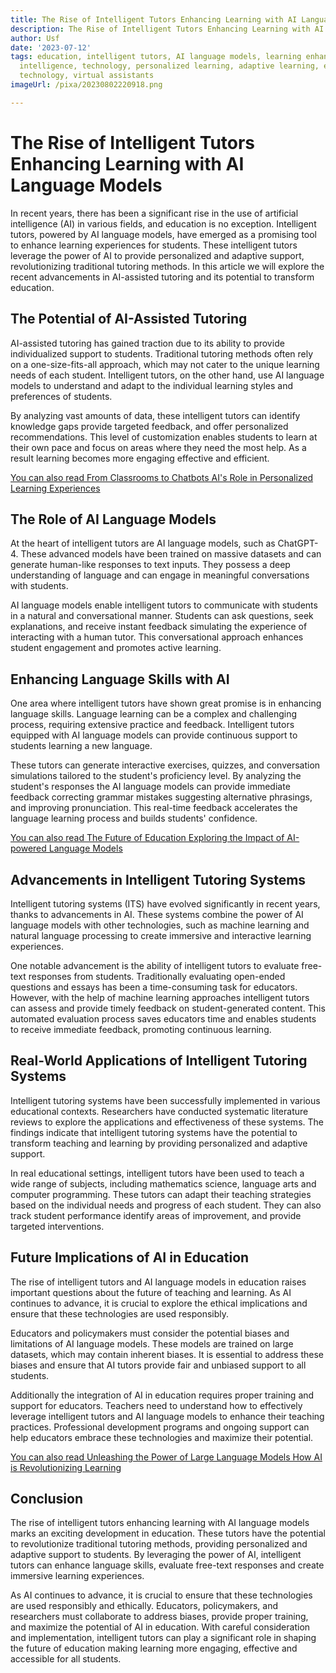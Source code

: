 ```yaml
---
title: The Rise of Intelligent Tutors Enhancing Learning with AI Language Models
description: The Rise of Intelligent Tutors Enhancing Learning with AI Language Models
author: Usf
date: '2023-07-12'
tags: education, intelligent tutors, AI language models, learning enhancement, artificial
  intelligence, technology, personalized learning, adaptive learning, educational
  technology, virtual assistants
imageUrl: /pixa/20230802220918.png

---
```

# The Rise of Intelligent Tutors Enhancing Learning with AI  Language Models

In  recent years, there has been a significant rise in the use of artificial intelligence (AI) in various fields, and education is  no exception. Intelligent tutors,  powered by AI language models, have emerged as a promising  tool  to enhance learning experiences for students. These intelligent tutors leverage the power  of AI to provide personalized and adaptive support, revolutionizing traditional tutoring  methods. In this  article we will  explore the recent advancements in AI-assisted tutoring and  its potential to transform education.

## The Potential of  AI-Assisted  Tutoring

AI-assisted tutoring has  gained traction due to its ability to provide individualized support to  students. Traditional tutoring methods often rely  on a one-size-fits-all approach, which may not cater to the unique  learning needs of each  student. Intelligent tutors,  on the other hand,  use  AI language models to understand and adapt to  the individual learning styles and preferences of students.

By analyzing vast amounts of data, these intelligent  tutors can  identify  knowledge  gaps provide  targeted  feedback, and  offer personalized recommendations. This level of customization enables students to learn at their own pace and focus on areas where they need the most help. As a result learning  becomes more  engaging effective and efficient.

[You can also read From Classrooms to Chatbots AI's Role in Personalized Learning Experiences](From%20Classrooms%20to%20Chatbots%20AI%27s%20Role%20in%20Personalized%20Learning%20Experiences)


## The Role of AI Language Models

At  the heart of intelligent  tutors  are AI language models, such as ChatGPT-4. These advanced models have been trained on massive datasets and can generate human-like responses to text inputs. They possess a deep understanding of language and can engage in meaningful conversations with students.

AI language models enable intelligent  tutors  to communicate with students in a natural and conversational manner. Students can ask questions, seek explanations, and receive  instant feedback simulating the experience of interacting  with a human tutor. This conversational  approach enhances student engagement and promotes active  learning.

## Enhancing Language Skills with AI

One area  where intelligent tutors have shown great promise  is in enhancing language skills. Language learning can be  a complex and challenging process, requiring extensive  practice and feedback. Intelligent tutors equipped with AI language models can provide continuous support to students learning a new language.

These tutors can generate interactive exercises, quizzes, and conversation simulations tailored to the student's proficiency level.  By analyzing the  student's responses  the AI language models can provide immediate feedback correcting grammar mistakes suggesting alternative phrasings, and improving pronunciation. This real-time feedback accelerates the language learning  process and builds students' confidence.

[You can also read The Future of Education  Exploring the Impact of AI-powered Language Models](The%20Future%20of%20Education%20Exploring%20the%20Impact%20of%20AI-powered%20Language%20Models)


## Advancements in Intelligent  Tutoring Systems

Intelligent tutoring systems (ITS) have evolved significantly in recent years, thanks to advancements in AI. These systems  combine the power of AI language models with other technologies, such as machine learning and natural  language processing to create immersive and interactive learning experiences.

One notable advancement is the ability of intelligent tutors to evaluate free-text responses from students. Traditionally evaluating open-ended questions and essays has been a time-consuming  task for educators. However, with  the help of machine learning approaches intelligent tutors can assess and provide  timely feedback on student-generated content. This automated  evaluation process saves educators time and enables students to receive immediate  feedback, promoting continuous learning.

## Real-World  Applications of Intelligent Tutoring Systems

Intelligent tutoring systems have  been successfully implemented in various educational contexts. Researchers have conducted systematic literature reviews to explore the applications and effectiveness of  these systems. The findings indicate that intelligent tutoring systems have  the potential to transform teaching and learning by providing personalized and adaptive support.

In real educational settings, intelligent tutors have been used to teach  a wide range  of subjects, including  mathematics science, language arts and computer programming. These tutors can adapt their teaching strategies  based on the individual needs and progress of each  student. They can also track student performance identify areas of improvement, and provide targeted interventions.

## Future Implications of AI in Education

The rise of intelligent tutors and AI language models in education raises important questions  about  the future of teaching  and learning. As AI continues to advance, it  is crucial to explore the ethical implications and ensure that these technologies are used responsibly.

Educators and policymakers must consider the potential  biases and limitations of  AI language models. These models are trained on large datasets,  which may contain inherent biases. It is essential to address these biases and  ensure that AI tutors provide fair and unbiased support to all students.

Additionally the integration of AI in education requires proper training and support for educators. Teachers need  to understand how to effectively leverage intelligent tutors and AI language models to enhance their teaching practices. Professional development programs and ongoing support can  help educators embrace these technologies and maximize their potential.

[You can also read Unleashing the  Power of Large Language Models How  AI is Revolutionizing Learning](Unleashing%20the%20Power%20of%20Large%20Language%20Models%20How%20AI%20is%20Revolutionizing%20Learning)


## Conclusion

The rise  of intelligent tutors enhancing  learning with AI language models marks  an exciting development in education. These tutors have the potential to revolutionize  traditional  tutoring methods, providing personalized and adaptive support to students. By leveraging the power of AI, intelligent tutors can enhance language skills, evaluate free-text responses and create immersive learning experiences.

As AI continues  to advance,  it  is crucial  to ensure that these technologies  are used responsibly and ethically. Educators, policymakers, and researchers must collaborate to address biases, provide proper training, and maximize the potential of AI  in education. With careful consideration and  implementation, intelligent tutors can play a significant role in  shaping the future of education making learning more engaging, effective and accessible for all students.